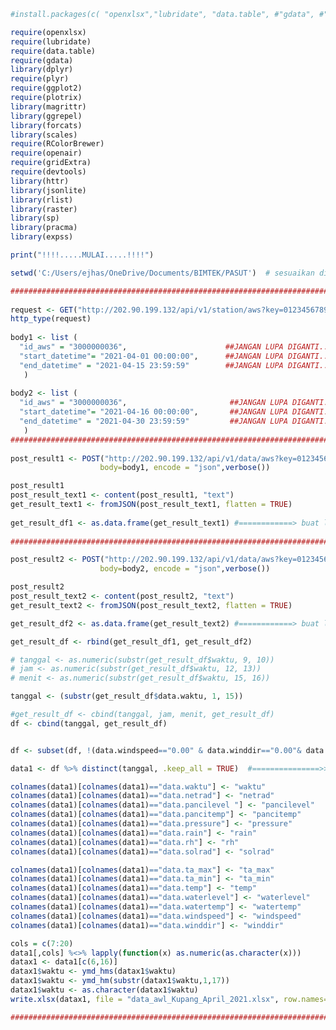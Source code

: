 

```{r include=FALSE, message=FALSE, warning=FALSE}
#install.packages(c( "openxlsx","lubridate", "data.table", #"gdata", #"openair", "plyr", "gridExtra", #"ggplot2","kableExtra")) ####RUNNING #SEKALI SAJA####

require(openxlsx)
require(lubridate)
require(data.table)
require(gdata)
library(dplyr)
require(plyr)
require(ggplot2)
require(plotrix)
library(magrittr)
library(ggrepel)
library(forcats)
library(scales)
require(RColorBrewer)
require(openair)
require(gridExtra)
require(devtools)
library(httr)
library(jsonlite)
library(rlist)
library(raster)
library(sp)
library(pracma)
library(expss)

print("!!!!.....MULAI.....!!!!")

setwd('C:/Users/ejhas/OneDrive/Documents/BIMTEK/PASUT')  # sesuaikan di mana mau menyimpan datanya

###############################################################################################
                                                                                             ##
request <- GET("http://202.90.199.132/api/v1/station/aws?key=0123456789abcdef")              ##
http_type(request)                                                                           ##
                                                                                             ##
body1 <- list (                                                                              ##
  "id_aws" = "3000000036",                      ##JANGAN LUPA DIGANTI....!!!                 ##
  "start_datetime"= "2021-04-01 00:00:00",      ##JANGAN LUPA DIGANTI....!!!                 ##
  "end_datetime" = "2021-04-15 23:59:59"        ##JANGAN LUPA DIGANTI....!!!                 ##
   )                                                                                         ##
                                                                                             ##
body2 <- list (                                                                              ##
  "id_aws" = "3000000036",                       ##JANGAN LUPA DIGANTI....!!!                ##
  "start_datetime"= "2021-04-16 00:00:00",       ##JANGAN LUPA DIGANTI....!!!                ##
  "end_datetime" = "2021-04-30 23:59:59"         ##JANGAN LUPA DIGANTI....!!!                ##
   )                                                                                         ##                                                                                                                 ##
###############################################################################################
                                                                                             
post_result1 <- POST("http://202.90.199.132/api/v1/data/aws?key=0123456789abcdef",           
                    body=body1, encode = "json",verbose())                                   

post_result1                                                                                 
post_result_text1 <- content(post_result1, "text")                                           
get_result_text1 <- fromJSON(post_result_text1, flatten = TRUE)                              
                                                                                             
get_result_df1 <- as.data.frame(get_result_text1) #============> buat lihat data frame nya.. 
                                                                                             
###############################################################################################

post_result2 <- POST("http://202.90.199.132/api/v1/data/aws?key=0123456789abcdef",
                    body=body2, encode = "json",verbose())

post_result2
post_result_text2 <- content(post_result2, "text")
get_result_text2 <- fromJSON(post_result_text2, flatten = TRUE)

get_result_df2 <- as.data.frame(get_result_text2) #============> buat lihat data frame nya..  

get_result_df <- rbind(get_result_df1, get_result_df2)

# tanggal <- as.numeric(substr(get_result_df$waktu, 9, 10))
# jam <- as.numeric(substr(get_result_df$waktu, 12, 13))
# menit <- as.numeric(substr(get_result_df$waktu, 15, 16))

tanggal <- (substr(get_result_df$data.waktu, 1, 15))

#get_result_df <- cbind(tanggal, jam, menit, get_result_df)
df <- cbind(tanggal, get_result_df)


df <- subset(df, !(data.windspeed=="0.00" & data.winddir=="0.00"& data.temp=="0.00"& data.rh=="0.00"& data.pressure=="0.00"&data.rain=="0.00"&data.solrad=="0.00"&data.netrad=="0.00"&data.watertemp=="0.00"))

data1 <- df %>% distinct(tanggal, .keep_all = TRUE)  #===============>> mengambil data teratas per 10 menit

colnames(data1)[colnames(data1)=="data.waktu"] <- "waktu"
colnames(data1)[colnames(data1)=="data.netrad"] <- "netrad"
colnames(data1)[colnames(data1)=="data.pancilevel "] <- "pancilevel"
colnames(data1)[colnames(data1)=="data.pancitemp"] <- "pancitemp"
colnames(data1)[colnames(data1)=="data.pressure"] <- "pressure"
colnames(data1)[colnames(data1)=="data.rain"] <- "rain"
colnames(data1)[colnames(data1)=="data.rh"] <- "rh"
colnames(data1)[colnames(data1)=="data.solrad"] <- "solrad"

colnames(data1)[colnames(data1)=="data.ta_max"] <- "ta_max"
colnames(data1)[colnames(data1)=="data.ta_min"] <- "ta_min"
colnames(data1)[colnames(data1)=="data.temp"] <- "temp"
colnames(data1)[colnames(data1)=="data.waterlevel"] <- "waterlevel"
colnames(data1)[colnames(data1)=="data.watertemp"] <- "watertemp"
colnames(data1)[colnames(data1)=="data.windspeed"] <- "windspeed"
colnames(data1)[colnames(data1)=="data.winddir"] <- "winddir"

cols = c(7:20)
data1[,cols] %<>% lapply(function(x) as.numeric(as.character(x)))
datax1 <- data1[c(6,16)]
datax1$waktu <- ymd_hms(datax1$waktu)
datax1$waktu <- ymd_hm(substr(datax1$waktu,1,17))
datax1$waktu <- as.character(datax1$waktu)
write.xlsx(datax1, file = "data_awl_Kupang_April_2021.xlsx", row.names=F, col.names = T, borders="columns") # jangan lupa ganti

####################################################################################

```

